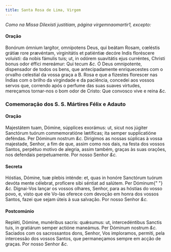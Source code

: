 ```yaml
---
title: Santa Rosa de Lima, Virgem
---
```


<em>Como na Missa Dilexísti justitiam, página virgemnaomartir1, excepto:</em>


#### Oração
<div class="grid grid-cols-2 gap-5">
  <span class="text-justify">
    Bonórum ómnium largítor, omnípotens Deus, qui beátam Rosam, cœléstis grátiæ
    rore prævéntam, virginitátis et patiéntiæ decóre Indis floréscere voluísti:
    da nobis fámulis tuis; ut, in odórem suavitátis ejus curréntes, Christi
    bonus odor éffici mereámur: Qui tecum <em>&c.</em>
  </span>
  <span class="text-justify">
    Ó Deus omnipotente, dispensador de todos os bens, que antecipadamente
    enriquecestes com o orvalho celestial da vossa graça a B. Rosa e que a
    fizestes florescer nas Índias com o brilho da virgindade e da paciência,
    concedei aos vossos servos que, correndo após o perfume das suas suaves
    virtudes, mereçamos tornar-nos o bom odor de Cristo: Que convosco vive e
    reina <em>&c.</em>
  </span>
</div>

<h3 class="text-center">Comemoração dos S. S. Mártires Félix e Adauto</h3>


#### Oração
<div class="grid grid-cols-2 gap-5">
  <span class="text-justify">
    Majestátem tuam, Dómine, súpplices exorámus: ut, sicut nos júgiter Sanctórum
    tuórum commemoratióne lætíficas; ita semper supplicatióne deféndas. Per
    Dóminum nostrum <em>&c.</em>
  </span>
  <span class="text-justify">
    Dirigimos as nossas súplicas à vossa majestade, Senhor, a fim de que, assim
    como nos dais, na festa dos vossos Santos, perpétuo motivo de alegria, assim
    também, graças às suas orações, nos defendais perpetuamente. Por nosso
    Senhor <em>&c.</em>
  </span>
</div>


#### Secreta
<div class="grid grid-cols-2 gap-5">
  <span class="text-justify">
    Hóstias, Dómine, tuæ plebis inténde: et, quas in honóre Sanctórum tuórum
    devóta mente célebrat, profícere sibi séntiat ad salútem. Per Dóminum{" "}
    <em>&c.</em>
  </span>
  <span class="text-justify">
    Dignai-Vos lançar os vossos olhares, Senhor, para as hóstias do vosso povo,
    e, visto que ele Vo-las oferece com devoção em honra dos vossos Santos,
    fazei que sejam úteis à sua salvação. Por nosso Senhor <em>&c.</em>
  </span>
</div>


#### Postcomúnio
<div class="grid grid-cols-2 gap-5">
  <span class="text-justify">
    Repléti, Dómine, munéribus sacris: quǽsumus: ut, intercedéntibus Sanctis
    tuis, in gratiárum semper actióne maneámus. Per Dóminum nostrum <em>&c.</em>
  </span>
  <span class="text-justify">
    Saciados com os sacrossantos dons, Senhor, Vos imploramos, permiti, pela
    intercessão dos vossos Santos, que permaneçamos sempre em acção de graças.
    Por nosso Senhor <em>&c.</em>
  </span>
</div>
